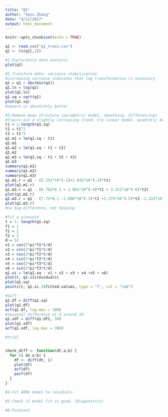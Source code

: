 ```yaml
---
title: "Q1"
author: "Xuyu Zhang"
date: "4/12/2017"
output: html_document
---
```


```r
knitr::opts_chunk$set(echo = TRUE)
```

```r
q1 <- read.csv("q1_train.csv")
q1 <- ts(q1[,2])

#1.Exploratory data analysis
plot(q1)
```

```r
#2.Transform data: variance stabilization
#increasing variance indicates that log transformation is necessary
q1 = q1 + abs(min(q1))
q1.ln = log(q1)
plot(q1.ln)
q1.sq = sqrt(q1)
plot(q1.sq)
#square is absolutely better
```

```r
#3.Remove mean structure (parametric model, smoothing, differencing)
#figure out a slightly increasing trend, try linear model, quadratic model and polynomial
t1 = 1:length(q1.sq)
t2 = t1^2
t3 = t1^3
q1.m1 = lm(q1.sq ~ t1)
q1.m1
q1.m2 = lm(q1.sq ~ t1 + t2)
q1.m2
q1.m3 = lm(q1.sq ~ t1 + t2 + t3)
q1.m3
summary(q1.m1)
summary(q1.m2)
summary(q1.m3)
q1.m1.r = q1 - (5.232*10^(-1)+1.842*10^(-3)*t1)
plot(q1.m1.r)
q1.m2.r = q1 - (6.762*0.1 + 1.001*10^(-4)*t1 + 3.311*10^(-6)*t2)
plot(q1.m2.r)
q1.m3.r = q1 - (7.73*0.1 -2.098*10^(-3)*t1 +1.375*10^(-5)*t2 -1.323*10^(-8)*t3)
plot(q1.m3.r)
#no big difference, not helping

#fit a sinusoid
t = 1: length(q1.sq)
f1 = 1
f2 = 2
f3 = 3
d = 52
v1 = cos(2*pi*f1*t/d)
v2 = sin(2*pi*f1*t/d)
v3 = cos(2*pi*f2*t/d)
v4 = sin(2*pi*f2*t/d)
v5 = cos(2*pi*f3*t/d)
v6 = sin(2*pi*f3*t/d)
q1.si = lm(q1.sq ~ v1 + v2 + v3 + v4 +v5 + v6)
plot(t, q1.si$residuals)
plot(q1.sq)
points(t, q1.si.3$fitted.values, type = "l", col = "red")

#diff
q1.df = diff(q1.sq)
plot(q1.df)
acf(q1.df, lag.max = 300)
#seasonal difference at d around 50
q1.sdf = diff(q1.df1, 50)
plot(q1.sdf)
acf(q1.sdf, lag.max = 300)

#trial


check_diff <- function(dt,a,b) {
  for (i in a:b) {
    df <- diff(dt, i)
    plot(df)
    acf(df)
    pacf(df)
  }
}

```

```r
#4.Fit ARMA model to residuals.

```

```r
#5.Check if model fit is good. (Diagnostics)
```

```r
#6.Forecast
```


